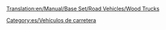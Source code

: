 [[Translation:en/Manual/Base Set/Road Vehicles/Wood Trucks]]

{{es/Vehículo de carretera|nombre    = Camión Maderero Witcombe
  |imagen    =en/Witcombe Wood Truck.png|precio    = 9.676 € (4.838 £)
  |velocidad = 48 km/h (30 mph)
  |coste     = 842 € (421 £)
  |diseño    = 1935
  |duración  = 15
  |capacidad = 20 toneladas de madera
}}
{{es/Vehículo de carretera|nombre    = Camión Maderero Foster
  |imagen    =en/Foster Wood Truck.png|precio    = 11.234 € (5.617 £)
  |velocidad = 88 km/h (55 mph)
  |coste     = 1.574 € (787 £)
  |diseño    = 1974
  |duración  = 15
  |capacidad = 22 toneladas de madera
}}
{{es/Vehículo de carretera|nombre    = Camión Maderero Moreland
  |imagen    =en/Moreland Wood Truck.png|precio    = 12.054 € (6.027 £)
  |velocidad = 112 km/h (70 mph)
  |coste     = 2.250 € (1.125 £)
  |diseño    = 2018
  |duración  = 15
  |capacidad = 24 toneladas de madera
}}


[[Category:es/Vehículos de carretera]]
